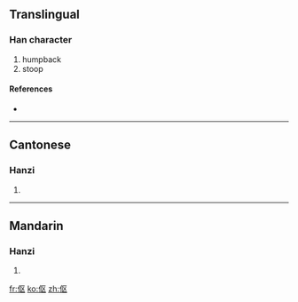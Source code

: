 {{also|傴}}
==Translingual==

===Han character===
{{Han char|rn=9|rad=人|as=04|sn=6|four=|canj=人尸大 (OSK), X人尸大 (XOSK)}}

# humpback
# stoop

====References====
* {{Han ref|kx=0096.121|dkj=00461|dj=0204.120|hdz=10120.010|uh=4F1B|ud=20251}}

----

==Cantonese==

===Hanzi===
{{yue-hanzi|jyut=|y=yu2|tra=傴}}

# {{defn|Cantonese|sort=人04}}

----

==Mandarin==

===Hanzi===
{{cmn-hanzi|tra=傴|pin=[[yǔ]] ([[yu3]]), [[yún]] ([[yun2]])|wg=yü<sup>3</sup>, yün<sup>2</sup>}}

# {{defn|Mandarin|sort=人04}}

[[fr:伛]]
[[ko:伛]]
[[zh:伛]]